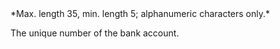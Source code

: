 <ParamField body="AccountNumber" type="string" required>  
*Max. length 35, min. length 5; alphanumeric characters only.*

The unique number of the bank account.
</ParamField>